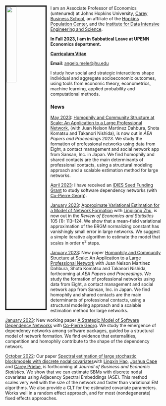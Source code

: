 
<link rel="stylesheet" href="styles.css" type="text/css">

<img src="images/Angelo_Mele.jpg" style="width:25%; border:4px solid; margin-right: 12px" align="left">

I am an Associate Professor of Economics (untenured) at Johns Hopkins University, [Carey Business School](https://carey.jhu.edu), an affiliate of the [Hopkins Population Center](https://popcenter.jhu.edu), and the [Institute for Data Intensive Engineering and Science](http://idies.jhu.edu).

**In Fall 2023, I am in Sabbatical Leave at UPENN Economics department.**

[**Curriculum Vitae**](cv.pdf)   

**Email**: [angelo.mele@jhu.edu](mailto:angelo.mele@jhu.edu)  
       
I study how social and strategic interactions shape individual and aggregate 
socioeconomic outcomes, using tools from economic theory, 
econometrics, machine learning, applied probability and computational methods.



### News
[May 2023](): [Homophily and Community Structure at Scale: An Application to a Large Professional Network](files/PP-Article.pdf), (with Juan Nelson Martinez Dahbura, Shota Komatsu and Takanori Nishida), is now out in *AEA Papers and Proceedings 2023*. We study the formation of professional networks using data from Eight, a contact management and social network app from Sansan, Inc. in Japan. We find homophily and shared contacts are the main determinants of professional contacts, using a structural modeling approach and a scalable estimation method for large networks.

[April 2023](): I have received an [IDIES Seed Funding Grant](https://www.idies.jhu.edu/2023-seed-awardees/) to study software dependency networks (with [Co-Pierre Georg](https://cogeorg.github.io)). 

[January 2023](): [Approximate Variational Estimation for a Model of Network Formation](https://direct.mit.edu/rest/article-abstract/105/1/113/98191/Approximate-Variational-Estimation-for-a-Model-of?redirectedFrom=fulltext) with [Lingjiong Zhu](http://www.math.fsu.edu/People/faculty.php?id=1472), is now out in the  *Review of Economics and Statistics*  105 (1): 113–124. We show that a mean-field variational approximation of the ERGM normalizing constant has vanishingly small error in large networks. We suggest a simple iterative algorithm to estimate the model that scales in order $n^2$ steps.

[January 2023](): New paper [Homophily and Community Structure at Scale: An Application to a Large Professional Network](files/PP-Article.pdf) with Juan Nelson Martinez Dahbura, Shota Komatsu and Takanori Nishida, forthcoming at *AEA Papers and Proceedings*. We study the formation of professional networks using data from Eight, a contact management and social network app from Sansan, Inc. in Japan. We find homophily and shared contacts are the main determinants of professional contacts, using a structural modeling approach and a scalable estimation method for large networks.

[January 2023](): New working paper [A Strategic Model of Software Dependency Networks](https://papers.ssrn.com/sol3/papers.cfm?abstract_id=4318082) with [Co-Pierre Georg](https://cogeorg.github.io). We study the emergence of dependency networks among software packages, guided by a structural model of network formation. We find evidence that externalities, competition and homophily contribute to the shape of the dependency network.

[October 2022](): Our paper [Spectral estimation of large stochastic blockmodels with discrete nodal covariates](files/grdpg_march2021.pdf)with [Lingxin Hao](https://soc.jhu.edu/directory/lingxin-hao), [Joshua Cape](https://jcape1.github.io) and [Carey Priebe](https://www.ams.jhu.edu/~priebe/), is forthcoming at *Journal of Business and Economic Statistics*. We show that we can estimate SBMs with discrete nodal covariates using Adjacency Spectral Embeddings (ASE). This method scales very well with the size of the network and faster than variational EM algorithms. We also provide a CLT for the estimated covariate parameters. Works well in a random effect approach, and for most (nondegenerate) fixed effects approaches.


